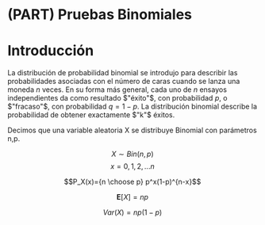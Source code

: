 # (PART) Pruebas Binomiales {-}

# Introducción {-}

La distribución de probabilidad binomial se introdujo para describir las probabilidades asociadas con el número de caras cuando se lanza una moneda $n$ veces. En su forma más general, cada uno de $n$ ensayos independientes da como resultado $"éxito"$, con probabilidad $p$, o $"fracaso"$, con probabilidad $q = 1-p$. La distribución binomial describe la probabilidad de obtener exactamente $"k"$ éxitos.

Decimos que una variable aleatoria X se distribuye Binomial con parámetros n,p.

$$X\sim Bin(n,p)$$
$$x=0,1,2,...n$$

\textbf{Función de Distribución}

$$P_X(x)={n \choose p} p^x(1-p)^{n-x}$$

\hfill\break

\textbf{Media}

$$\mathbf{E}[X]=np$$

\textbf{Varianza}

$$Var(X)=np(1-p)$$
